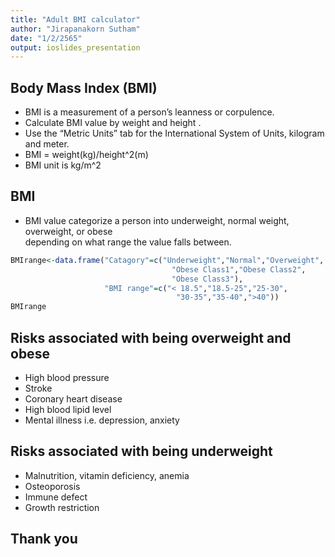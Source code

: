 ---
title: "Adult BMI calculator"
author: "Jirapanakorn Sutham"
date: "1/2/2565"
output: ioslides_presentation
---

## Body Mass Index (BMI)
 -  BMI is a measurement of a person's leanness or corpulence.
 -  Calculate BMI value  by weight and height . 
 -  Use the "Metric Units" tab for the International System of Units, kilogram and meter.
 -  BMI = weight(kg)/height^2(m)
 -  BMI unit is kg/m^2
 
## BMI
 -  BMI value categorize a person into underweight, normal weight, overweight, or obese  
    depending on what range the value falls between.
```{r echo=TRUE, message=FALSE, warning=FALSE}
BMIrange<-data.frame("Catagory"=c("Underweight","Normal","Overweight",
                                    "Obese Class1","Obese Class2",
                                    "Obese Class3"),
                     "BMI range"=c("< 18.5","18.5-25","25-30",
                                     "30-35","35-40",">40"))
BMIrange
```  
   
## Risks associated with being overweight and obese
 -  High blood pressure
 -  Stroke
 -  Coronary heart disease
 -  High blood lipid level
 -  Mental illness i.e. depression, anxiety
 
## Risks associated with being underweight
 -  Malnutrition, vitamin deficiency, anemia
 -  Osteoporosis
 -  Immune defect
 -  Growth restriction
 
## Thank you
 